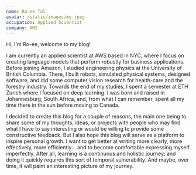```yaml
---
name: Ro-ee Tal
avatar: /static/images/me.jpeg
occupation: Applied Scientist
company: AWS
---
```


Hi, I'm Ro-ee, welcome to my blog!

I am currently an applied scientist at AWS based in NYC, where I focus on creating language models that perform
robustly for business applications.
Before joining Amazon, I studied engineering physics at the University of British Columbia.
There, I built robots, simulated physical systems, designed software, and did some computer vision
research for health-care and the forestry industry.
Towards the end of my studies, I spent a semester at ETH Zurich where I focused on deep learning.
I was born and raised in Johannesburg, South Africa, and, from what I can remember, spent all my
time there in the sun before moving to Canada.

I decided to create this blog for a couple of reasons, the main one being to share some of my
thoughts, ideas, or projects with people who may find what I have to say interesting or would be willing to
provide some constructive feedback.
But I also hope this blog will serve as a platform to inspire personal growth.
I want to get better at writing more clearly, more effectively, more efficiently... and to become
comfortable expressing myself imperfectly.
After all, learning is a continuous and holistic journey; and doing it quickly requires this sort of
temporal vulnerability.
And maybe, over time, it will paint an interesting picture of my journey.

